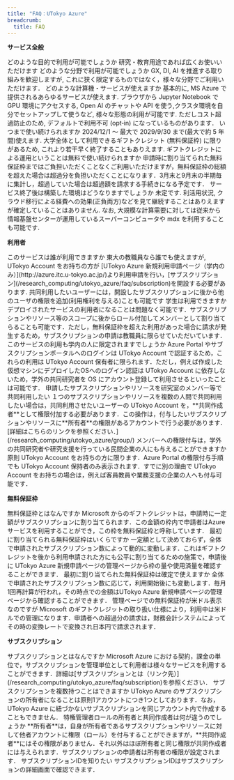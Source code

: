 ```yaml
---
title: "FAQ：UTokyo Azure"
breadcrumb:
  title: FAQ
---
```



**サービス全般**

<HelpItem lang="ja" type="details">
  <Fragment slot="problem">どのような目的で利用が可能でしょうか</Fragment>
  <Fragment slot="solution">研究・教育用途であれば広くお使いいただけます</Fragment>
</HelpItem>

<HelpItem lang="ja" type="details">
  <Fragment slot="problem">どのような分野で利用が可能でしょうか</Fragment>
  <Fragment slot="solution">GX, DI, AI を推進する取り組みを歓迎しますが, これに狭く限定するものではなく，様々な分野でご利用いただけます．</Fragment>
</HelpItem>

<HelpItem lang="ja" type="details">
  <Fragment slot="problem">どのような計算機・サービスが使えますか</Fragment>
  <Fragment slot="solution">基本的に, MS Azure で提供されるあらゆるサービスが使えます. ブラウザから Jupyter Notebook で GPU 環境にアクセスする, Open AI のチャットや API を使う,クラスタ環境を自分でセットアップして使うなど, 様々な形態の利用が可能です. ただしコスト超過防止のため, デフォルトで利用不可 (opt‑in) になっているものがあります．</Fragment>
</HelpItem>

<HelpItem lang="ja" type="details">
  <Fragment slot="problem">いつまで使い続けられますか</Fragment>
  <Fragment slot="solution">2024/12/1 ～ 最大で 2029/9/30 まで(最大で約 5 年間)使えます. 大学全体として利用できるギフトクレジット (無料保証枠) に限りがあるため, これより若干早く終了することもありえます.</Fragment>
</HelpItem>

<HelpItem lang="ja" type="details">
  <Fragment slot="problem">ギフトクレジットによる運用ということは無料で使い続けられますか</Fragment>
  <Fragment slot="solution">申請時に割り当てられた無料保証枠まではご負担いただくことなくご利用いただけますが，無料保証枠の総額を超えた場合は超過分を負担いただくことになります．3月末と9月末の半期毎に集計し，超過していた場合は超過額を請求する手続きになる予定です．</Fragment>
</HelpItem>

<HelpItem lang="ja" type="details">
  <Fragment slot="problem">サービス終了後は構築した環境はどうなりますでしょうか</Fragment>
  <Fragment slot="solution">未定です. 利活用状況, クラウド移行による経費への効果(正負両方)などを見て継続することはありえますが確定していることはありません. なお, 大規模な計算需要に対しては従来から情報基盤センターが運用しているスーパーコンピュータや mdx を利用することも可能です.</Fragment>
</HelpItem>

**利用者**

<HelpItem lang="ja" type="details">
  <Fragment slot="problem">このサービスは誰が利用できますか</Fragment>
  <Fragment slot="solution">東大の教職員なら誰でも使えますが, UTokyo Account をお持ちの方が [UTokyo Azure 新規利用申請ページ（学内のみ）](http://azure.itc.u-tokyo.ac.jp/)より利用申請を行い，[サブスクリプション](/research_computing/utokyo_azure/faq/subscription)を開設する必要があります. 共同利用したいユーザーには，開設したサブスクリプションに後から他のユーザの権限を追加(利用権利を与える)ことも可能です</Fragment>
</HelpItem>

<HelpItem lang="ja" type="details">
  <Fragment slot="problem">学生は利用できますか</Fragment>
  <Fragment slot="solution">デプロイされたサービスの利用者になることは問題なく可能です．サブスクリプションやリソース等のスコープに後からロール付加してメンバーとして割り当てらることも可能です．ただし，無料保証枠を超えた利用があった場合に請求が発生するため，サブスクリプションの申請は教職員に限らせていただいています．</Fragment>
</HelpItem>

<HelpItem lang="ja" type="details">
  <Fragment slot="problem">このサービスの利用も学内の人に限定されますでしょうか</Fragment>
  <Fragment slot="solution">Azure Portal やサブスクリプションポータルへのログインは UTokyo Account で認証するため，これらの利用は UTokyo Account 保有者に限られます．ただし，例えば作成した仮想マシンにデプロイしたOSへのログイン認証は UTokyo Account に依存しないため，学外の共同研究者を OS にアカウント登録して利用させるといったことは可能です．</Fragment>
</HelpItem>

<HelpItem lang="ja" type="details">
  <Fragment slot="problem">申請したサブスクリプションやリソースを研究室のメンバー等で共同利用したい</Fragment>
  <Fragment slot="solution">１つのサブスクリプションやリソースを複数の人間で共同利用したい場合は，共同利用させたいユーザーの UTokyo Account を，**共同作成者**として権限付加する必要があります．この操作は，付与したいサブスクリプションやリソースに**所有者**の権限があるアカウントで行う必要があります．[詳細はこちらのリンクを参照ください．](/research_computing/utokyo_azure/group/)</Fragment>
</HelpItem>

<HelpItem lang="ja" type="details">
  <Fragment slot="problem">メンバーへの権限付与は，学外の共同研究者や研究支援を行っている民間企業の人にも与えることができますか</Fragment>
  <Fragment slot="solution">原則 UTokyo Account をお持ちの方に限ります．Azure Portal の権限付与手順でも UTokyo Account 保持者のみ表示されます．すでに別の理由で UTokyo Account をお持ちの場合は，例えば客員教員や業務支援の企業の人へも付与可能です．</Fragment>
</HelpItem>

**無料保証枠**

<HelpItem lang="ja" type="details">
  <Fragment slot="problem">無料保証枠とはなんですか</Fragment>
  <Fragment slot="solution">Microsoft からのギフトクレジットは，申請時に一定額がサブスクリプションに割り当てられます．この金額の枠内で申請者はAzure サービスを利用することができ，この枠を無料保証枠と呼称しています．</Fragment>
</HelpItem>

<HelpItem lang="ja" type="details">
  <Fragment slot="problem">最初に割り当てられる無料保証枠はいくらですか</Fragment>
  <Fragment slot="solution">一定額として決めておらず，全体で申請されたサブスクリプション数によって動的に変動します．これはギフトクレジットを後から利用申請された方にも公平に割り当てるための施策で，申請後に UTokyo Azure 新規申請ページの管理ページから枠の量や使用済量を確認することができます．</Fragment>
</HelpItem>

<HelpItem lang="ja" type="details">
  <Fragment slot="problem">最初に割り当てられた無料保証枠は確定で使えますか</Fragment>
  <Fragment slot="solution">全体で申請されたサブスクリプション数に応じて，利用開始後にも変動します．毎月1回再計算が行われ，その時点での金額はUTokyo Azure 新規申請ページの管理ページから確認することができます．</Fragment>
</HelpItem>

<HelpItem lang="ja" type="details">
  <Fragment slot="problem">管理ページでの無料保証枠が米ドル表示なのですが</Fragment>
  <Fragment slot="solution">Microsoft のギフトクレジットの取り扱い仕様により，利用中は米ドルでの管理になります．申請者への超過分の請求は，財務会計システムによってその時の変換レートで変換され日本円で請求されます．</Fragment>
</HelpItem>

**サブスクリプション**

<HelpItem lang="ja" type="details">
  <Fragment slot="problem">サブスクリプションとはなんですか</Fragment>
  <Fragment slot="solution">Microsoft Azure における契約，課金の単位で，サブスクリプションを管理単位として利用者は様々なサービスを利用することができます．詳細は[サブスクリプションとは（リンク先）](/research_computing/utokyo_azure/faq/subscription)を参照ください．</Fragment>
</HelpItem>

<HelpItem lang="ja" type="details">
  <Fragment slot="problem">サブスクリプションを複数持つことはできますか</Fragment>
  <Fragment slot="solution">UTokyo Azure のサブスクリプションの所有者になることは原則1アカウントにつき1つとしております．なお，UTokyo Azure に紐づかないサブスクリプションを同じアカウント内で作成することもできません．</Fragment>
</HelpItem>

<HelpItem lang="ja" type="details">
  <Fragment slot="problem">特権管理者ロールの所有者と共同作成者は何が違うのでしょうか</Fragment>
  <Fragment slot="solution">**所有者**は，自身が所有者であるサブスクリプションやリソースに対して他者アカウントに権限（ロール）を付与することができますが，**共同作成者**にはその権限がありません．それ以外はほぼ所有者と同じ権限が共同作成者には与えられます．サブスクリプションの申請者は所有者の権限が設定されます．</Fragment>
</HelpItem>

<HelpItem lang="ja" type="details">
  <Fragment slot="problem">サブスクリプションIDを知りたい</Fragment>
  <Fragment slot="solution">サブスクリプションIDはサブスクリプションの詳細画面で確認できます．</Fragment>
</HelpItem>
